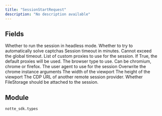 ```yaml
---
title: "SessionStartRequest"
description: "No description available"
---
```




## Fields

<ParamField path="headless" type="bool" required>
  Whether to run the session in headless mode.
</ParamField>

<ParamField path="solve_captchas" type="bool" required>
  Whether to try to automatically solve captchas
</ParamField>

<ParamField path="timeout_minutes" type="int" required>
  Session timeout in minutes. Cannot exceed the global timeout.
</ParamField>

<ParamField path="proxies" type="UnionType[list[Annotated[UnionType[NotteProxy, ExternalProxy], annotation=NoneType required=True discriminator='type']], bool]" required>
  List of custom proxies to use for the session. If True, the default proxies will be used.
</ParamField>

<ParamField path="browser_type" type="Literal['chromium', 'chrome', 'firefox']" required>
  The browser type to use. Can be chromium, chrome or firefox.
</ParamField>

<ParamField path="user_agent" type="UnionType[str, None]" required>
  The user agent to use for the session
</ParamField>

<ParamField path="chrome_args" type="UnionType[list[str], None]" required>
  Overwrite the chrome instance arguments
</ParamField>

<ParamField path="viewport_width" type="UnionType[int, None]" required>
  The width of the viewport
</ParamField>

<ParamField path="viewport_height" type="UnionType[int, None]" required>
  The height of the viewport
</ParamField>

<ParamField path="cdp_url" type="UnionType[str, None]" required>
  The CDP URL of another remote session provider.
</ParamField>

<ParamField path="use_file_storage" type="bool" required>
  Whether FileStorage should be attached to the session.
</ParamField>


## Module

`notte_sdk.types`

